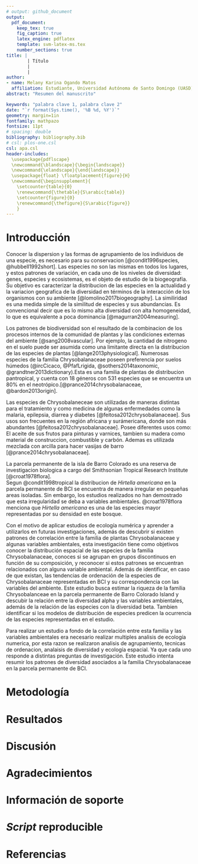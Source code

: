 ```yaml
---
# output: github_document
output: 
  pdf_document:
    keep_tex: true
    fig_caption: true
    latex_engine: pdflatex
    template: svm-latex-ms.tex
    number_sections: true
title: | 
        | Título
        | 
        | 
author:
- name: Melany Karina Ogando Matos
  affiliation: Estudiante, Universidad Autónoma de Santo Domingo (UASD)
abstract: "Resumen del manuscrito"

keywords: "palabra clave 1, palabra clave 2"
date: "`r format(Sys.time(), '%B %d, %Y')`"
geometry: margin=1in
fontfamily: mathpazo
fontsize: 11pt
# spacing: double
bibliography: bibliography.bib
# csl: plos-one.csl
csl: apa.csl
header-includes:
  \usepackage{pdflscape}
  \newcommand{\blandscape}{\begin{landscape}}
  \newcommand{\elandscape}{\end{landscape}}
  \usepackage{float} \floatplacement{figure}{H} 
  \newcommand{\beginsupplement}{
    \setcounter{table}{0}
    \renewcommand{\thetable}{S\arabic{table}}
    \setcounter{figure}{0}
    \renewcommand{\thefigure}{S\arabic{figure}}
    }
---
```


# Introducción

Conocer la dispersion y las formas de agrupamiento de los individuos de una especie, es necesario para su conservacion [@condit1996species, @hubbell1992short]. Las especies no son las mismas en todos los lugares, y estos patrones de variación, en cada uno de los niveles de diversidad: genes, especies y ecosistemas, es el objeto de estudio de la biogeografía. Su objetivo es caracterizar la distribucion de las especies en la actualidad y la variacion geografica de la diversidad en términos de la interacción de los organismos con su ambiente [@lomolino2017biogeography]. La similiridad es una medida simple de la similitud de especies y sus abundancias. Es convencional decir que es lo mismo alta diversidad con alta homogeneidad, lo que es equivalente a poca dominancia [@magurran2004measuring].

Los patrones de biodiversidad son el resultado de la combinacion de los procesos internos de la comunidad de plantas y las condiciones externas del ambiente [@sang2008vascular]. Por ejemplo, la cantidad de nitrogeno en el suelo puede ser asumida como una limitante directa en la distribucion de las especies de plantas [@lange2013physiological]. Numerosas especies de la familia Chrysobalanaceae poseen preferencia por suelos húmedos (@ircCicaco, @PfafLrigida, @sothers2014taxonomic, @grandtner2013dictionary).Esta es una familia de plantas de distribucion pantropical, y cuenta con 18 géneros con 531 especies que se encuentra un 80% en el neotrópico.[@prance2014chrysobalanaceae, @bardon2013origin].

Las especies de Chrysobalaneceae son utilizadas de maneras distintas para el tratamiento y como medicina de algunas enfermedades como la malaria, epilepsia, diarrea y diabetes [@feitosa2012chrysobalanaceae]. Sus usos son frecuentes en la región africana y surámericana, donde son más abundantes [@feitosa2012chrysobalanaceae].
Posee diferentes usos como: El aceite de sus frutos para pinturas y varnices, tambien su madera como material de construccion, combustible y carbón. Ademas es utilizada mezclada con arcilla para hacer vasijas de barro [@prance2014chrysobalanaceae].

La parcela permanente de la isla de Barro Colorado es una reserva de investigacion biologica a cargo del Smithsonian Tropical Research Institute [@croat1978flora].  
Segun @condit1998tropical la distribucion de *Hirtella americana* en la parcela permanente de BCI se encuentra de manera irregular en pequeñas areas isoladas. Sin embargo, los estudios realizados no han demostrado que esta irregularidad se deba a variables ambientales. @croat1978flora menciona que *Hirtella americana* es una de las especies mayor representadas por su densidad en este bosque.

Con el motivo de aplicar estudios de ecología numérica y aprender a utilizarlos en futuras investigaciones, además de descubrir si existen patrones de correlación entre la familia de plantas Chrysobalanaceae y algunas variables ambientales, esta investigación tiene como objetivos conocer la distribución espacial de las especies de la familia Chrysobalanaceae, conoces si se agrupan en grupos discontinuos en función de su composición, y reconocer si estos patrones se encuentran relacionados con alguna variable ambiental. Además de identificar, en caso de que existan, las tendencias de ordenación de la especies de Chrysobalanaceae representadas en BCI y su correspondencia con las variables del ambiente. Este estudio busca estimar la riqueza de la familia Chrysobalanceae en la parcela permanente de Barro Colorado Island y descubir la relación entre la diversidad alpha y las variables ambientales, además de la relación de las especies con la diversidad beta. Tambien identificar si los modelos de distribución de especies predicen la ocurrencia de las especies representadas en el estudio. 

Para realizar un estudio a fondo de la correlación entre esta familia y las variables ambientales era necesario realizar multiples analisis de ecología numerica, por esta razon se realizaron analisis de agrupamiento, tecnicas de ordenacion, analaisis de diversidad y ecología espacial. Ya que cada uno responde a distintas preguntas de investigación. Este estudio intenta resumir los patrones de diversidad asociados a la familia Chrysobalanaceae en la parcela permanente de BCI. 

# Metodología



# Resultados

# Discusión

# Agradecimientos

# Información de soporte

# *Script* reproducible

# Referencias
